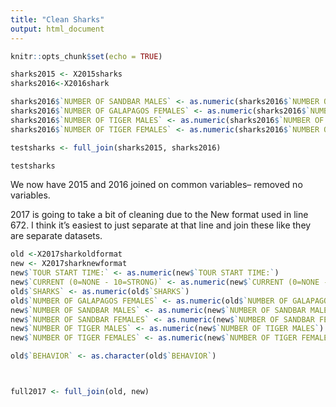 ```yaml
---
title: "Clean Sharks"
output: html_document
---
```


```r
knitr::opts_chunk$set(echo = TRUE)
```

```r

sharks2015 <- X2015sharks
sharks2016<-X2016shark

sharks2016$`NUMBER OF SANDBAR MALES` <- as.numeric(sharks2016$`NUMBER OF SANDBAR MALES`)
sharks2016$`NUMBER OF GALAPAGOS FEMALES` <- as.numeric(sharks2016$`NUMBER OF GALAPAGOS FEMALES`)
sharks2016$`NUMBER OF TIGER MALES` <- as.numeric(sharks2016$`NUMBER OF TIGER MALES`)
sharks2016$`NUMBER OF TIGER FEMALES` <- as.numeric(sharks2016$`NUMBER OF TIGER FEMALES`)

testsharks <- full_join(sharks2015, sharks2016)

testsharks

```

We now have 2015 and 2016 joined on common variables-- removed no variables. 

2017 is going to take a bit of cleaning due to the New format used in line 672. I think it's easiest to just separate at that line and join these like they are separate datasets. 
```r

old <-X2017sharkoldformat
new <- X2017sharknewformat
new$`TOUR START TIME:` <- as.numeric(new$`TOUR START TIME:`)
new$`CURRENT (0=NONE - 10=STRONG)` <- as.numeric(new$`CURRENT (0=NONE - 10=STRONG)`)
old$`SHARKS` <- as.numeric(old$`SHARKS`)
old$`NUMBER OF GALAPAGOS FEMALES` <- as.numeric(old$`NUMBER OF GALAPAGOS FEMALES`)
new$`NUMBER OF SANDBAR MALES` <- as.numeric(new$`NUMBER OF SANDBAR MALES`)
new$`NUMBER OF SANDBAR FEMALES` <- as.numeric(new$`NUMBER OF SANDBAR FEMALES`)
new$`NUMBER OF TIGER MALES` <- as.numeric(new$`NUMBER OF TIGER MALES`)
new$`NUMBER OF TIGER FEMALES` <- as.numeric(new$`NUMBER OF TIGER FEMALES`)

old$`BEHAVIOR` <- as.character(old$`BEHAVIOR`)



full2017 <- full_join(old, new)

```





